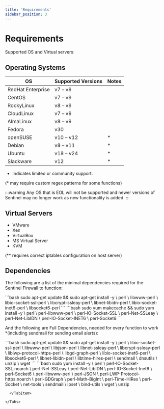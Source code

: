 ```yaml
---
title: 'Requirements'
sidebar_position: 3
---
```




# Requirements

Supported OS and Virtual servers:

## Operating Systems

| OS | Supported Versions | Notes |
|------------------|--------------------|--------|
| RedHat Enterprise | v7 – v9 |  |
| CentOS | v7 – v9 |  |
| RockyLinux | v8 – v9 |  |
| CloudLinux | v7 – v9 |  |
| AlmaLinux | v8 – v9 |  |
| Fedora | v30 |  |
| openSUSE | v10 – v12 | * |
| Debian | v8 – v11 | * |
| Ubuntu | v18 – v24 | * |
| Slackware | v12 | * |

* Indicates limited or community support.


(* may require custom regex patterns for some functions)

:::warning 
Any OS that is EOL will not be supported and newer versions of Sentinel may no longer work as new functionality is added.
:::

## Virtual Servers

- VMware
- Xen
- VirtualBox
- MS Virtual Server
- KVM

(** requires correct iptables configuration on host server)


## Dependencies

The following are a list of the minimal dependencies required for the Sentinel Firewall to function:

<Tabs groupId="os" queryString>
  <TabItem value="ubuntudebian" label="Ubuntu/Debian" default>
```bash
sudo apt-get update && sudo apt-get install -y \
  perl \
  libwww-perl \
  libio-socket-ssl-perl \
  libcrypt-ssleay-perl \
  libnet-libidn-perl \
  libio-socket-inet6-perl \
  libsocket6-perl
```
  </TabItem>

  <TabItem value="centosrhel" label="CentOS/RHEL" default>
```bash
sudo yum makecache && sudo yum install -y \
  perl \
  perl-libwww-perl \
  perl-IO-Socket-SSL \
  perl-Net-SSLeay \
  perl-Net-LibIDN \
  perl-IO-Socket-INET6 \
  perl-Socket6
```
  </TabItem>

</Tabs>


And the following are Full Dependencies, needed for every function to work *(including sendmail for sending email alerts):

<Tabs groupId="os" queryString>
  <TabItem value="ubuntudebian" label="Ubuntu/Debian" default>
```bash
sudo apt-get update && sudo apt-get install -y \
  perl \
  libio-socket-ssl-perl \
  libwww-perl \
  libjson-perl \
  libnet-ssleay-perl \
  libcrypt-ssleay-perl \
  liblwp-protocol-https-perl \
  libgd-graph-perl \
  libio-socket-inet6-perl \
  libsocket6-perl \
  libnet-libidn-perl \
  libtime-hires-perl \
  sendmail \
  dnsutils \
  unzip \
  wget
```
  </TabItem>

  <TabItem value="centosrhel" label="CentOS/RHEL" default>
```bash
sudo yum install -y \
  perl \
  perl-IO-Socket-SSL.noarch \
  perl-Net-SSLeay \
  perl-Net-LibIDN \
  perl-IO-Socket-Inet6 \
  perl-Socket6 \
  perl-libwww-perl \
  perl-JSON \
  perl-LWP-Protocol-https.noarch \
  perl-GDGraph \
  perl-Math-BigInt \
  perl-Time-HiRes \
  perl-Socket \
  net-tools \
  sendmail \
  ipset \
  bind-utils \
  wget \
  unzip

```
  </TabItem>

</Tabs>

